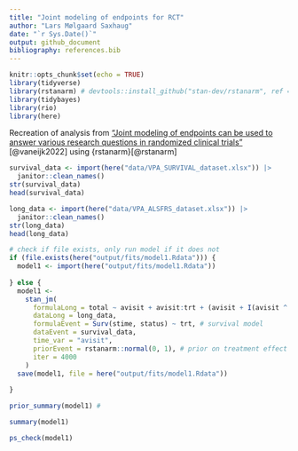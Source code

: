 ```yaml
---
title: "Joint modeling of endpoints for RCT"
author: "Lars Mølgaard Saxhaug"
date: "`r Sys.Date()`"
output: github_document
bibliography: references.bib
---
```


```r
knitr::opts_chunk$set(echo = TRUE)
library(tidyverse)
library(rstanarm) # devtools::install_github("stan-dev/rstanarm", ref = "feature/survival", build_vignettes = FALSE)
library(tidybayes)
library(rio)
library(here)
```

Recreation of analysis from ["Joint modeling of endpoints can be used to answer various research questions in randomized clinical trials"](https://www.sciencedirect.com/science/article/pii/S0895435622000701#bib33) [@vaneijk2022] using {rstanarm}[@rstanarm]

```r
survival_data <- import(here("data/VPA_SURVIVAL_dataset.xlsx")) |> 
  janitor::clean_names()
str(survival_data)
head(survival_data)

long_data <- import(here("data/VPA_ALSFRS_dataset.xlsx")) |> 
  janitor::clean_names()
str(long_data)
head(long_data)

```

```r
# check if file exists, only run model if it does not
if (file.exists(here("output/fits/model1.Rdata"))) { 
  model1 <- import(here("output/fits/model1.Rdata"))
  
} else {
  model1 <-
    stan_jm(
      formulaLong = total ~ avisit + avisit:trt + (avisit + I(avisit ^ 2) | id), # longitudinal mixed effects model
      dataLong = long_data,
      formulaEvent = Surv(stime, status) ~ trt, # survival model 
      dataEvent = survival_data,
      time_var = "avisit",
      priorEvent = rstanarm::normal(0, 1), # prior on treatment effect in survival model
      iter = 4000
    )
  save(model1, file = here("output/fits/model1.Rdata"))
  
}

```

```r
prior_summary(model1) # 
```

```r
summary(model1)
```

```r
ps_check(model1)

```
